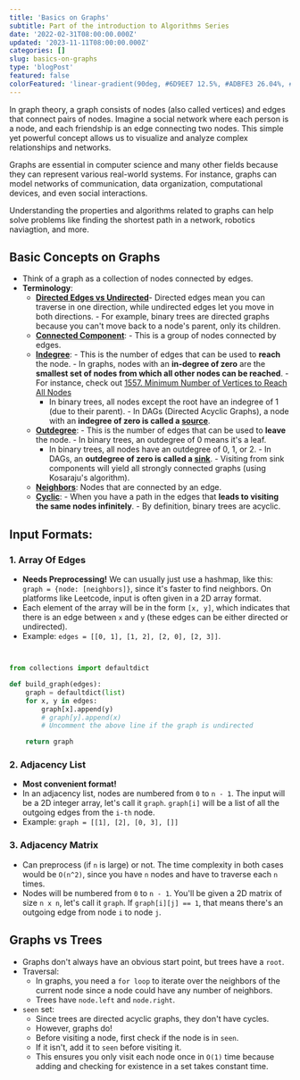 ```yaml
---
title: 'Basics on Graphs'
subtitle: Part of the introduction to Algorithms Series
date: '2022-02-31T08:00:00.000Z'
updated: '2023-11-11T08:00:00.000Z'
categories: []
slug: basics-on-graphs
type: 'blogPost'
featured: false
colorFeatured: 'linear-gradient(90deg, #6D9EE7 12.5%, #ADBFE3 26.04%, #F0C9B4 39.06%, #F4BA6E 56.96%, #FFC178 70.83%, #E58334 92.71%);'
---
```


In graph theory, a graph consists of nodes (also called vertices) and edges that connect pairs of nodes. Imagine a social network where each person is a node, and each friendship is an edge connecting two nodes. This simple yet powerful concept allows us to visualize and analyze complex relationships and networks.

Graphs are essential in computer science and many other fields because they can represent various real-world systems. For instance, graphs can model networks of communication, data organization, computational devices, and even social interactions.

Understanding the properties and algorithms related to graphs can help solve problems like finding the shortest path in a network, robotics naviagtion, and more.

## Basic Concepts on Graphs

- Think of a graph as a collection of nodes connected by edges.
- **Terminology**:
  - <ins>**Directed Edges vs Undirected**</ins>- Directed edges mean you can
    traverse in one direction, while undirected edges let you move in both
    directions. - For example, binary trees are directed graphs because you
    can't move back to a node's parent, only its children.
  - <ins>**Connected Component**</ins>: - This is a group of nodes connected by
    edges.
  - <ins>**Indegree**</ins>: - This is the number of edges that can be used to
    **reach** the node. - In graphs, nodes with an **in-degree of zero** are the
    **smallest set of nodes from which all other nodes can be reached**. - For
    instance, check out [1557. Minimum Number of Vertices to Reach All
    Nodes](https://leetcode.com/problems/minimum-number-of-vertices-to-reach-all-nodes/)
    - In binary trees, all nodes except the root have an indegree of 1 (due to
    their parent). - In DAGs (Directed Acyclic Graphs), a node with an
    **indegree of zero is called a <ins>source</ins>**.
  - <ins>**Outdegree**</ins>: - This is the number of edges that can be used to
    **leave** the node. - In binary trees, an outdegree of 0 means it's a leaf.
    - In binary trees, all nodes have an outdegree of 0, 1, or 2. - In DAGs, an
    **outdegree of zero is called a <ins>sink</ins>**. - Visiting from sink components
    will yield all strongly connected graphs (using Kosaraju's algorithm).
  - <ins>**Neighbors**</ins>: Nodes that are connected by an edge.
  - <ins>**Cyclic**</ins>: - When you have a path in the edges that **leads to
    visiting the same nodes infinitely**. - By definition, binary trees are
    acyclic.

## Input Formats:

### 1. Array Of Edges

- **Needs Preprocessing!** We can usually just use a hashmap, like this: `graph = {node: [neighbors]}`, since it's faster to find neighbors. On platforms like Leetcode, input is often given in a 2D array format.
- Each element of the array will be in the form `[x, y]`, which indicates that there is an edge between `x` and `y` (these edges can be either directed or undirected).
- Example: `edges = [[0, 1], [1, 2], [2, 0], [2, 3]]`.

```python title="Basic graph building"


from collections import defaultdict

def build_graph(edges):
    graph = defaultdict(list)
    for x, y in edges:
        graph[x].append(y)
        # graph[y].append(x)
        # Uncomment the above line if the graph is undirected

    return graph
```

### 2. Adjacency List

- **Most convenient format!**
- In an adjacency list, nodes are numbered from `0` to `n - 1`. The input will be a 2D integer array, let's call it `graph`. `graph[i]` will be a list of all the outgoing edges from the `i-th` node.
- Example: `graph = [[1], [2], [0, 3], []]`

### 3. Adjacency Matrix

- Can preprocess (if `n` is large) or not. The time complexity in both cases would be `O(n^2)`, since you have `n` nodes and have to traverse each `n` times.
- Nodes will be numbered from `0` to `n - 1`. You'll be given a 2D matrix of size `n x n`, let's call it `graph`. If `graph[i][j] == 1`, that means there's an outgoing edge from node `i` to node `j`.

## Graphs vs Trees

- Graphs don't always have an obvious start point, but trees have a `root`.
- Traversal:
  - In graphs, you need a `for loop` to iterate over the neighbors of the current node since a node could have any number of neighbors.
  - Trees have `node.left` and `node.right`.
- `seen` set:
  - Since trees are directed acyclic graphs, they don't have cycles.
  - However, graphs do!
  - Before visiting a node, first check if the node is in `seen`.
  - If it isn't, add it to `seen` before visiting it.
  - This ensures you only visit each node once in `O(1)` time because adding and checking for existence in a set takes constant time.
